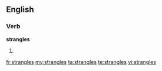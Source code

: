 ==English==

===Verb===
'''strangles'''

# {{third-person singular of|strangle}}

[[fr:strangles]]
[[my:strangles]]
[[ta:strangles]]
[[te:strangles]]
[[vi:strangles]]